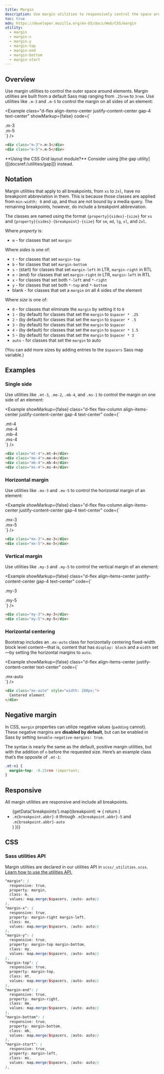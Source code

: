 ```yaml
---
title: Margin
description: Use margin utilities to responsively control the space around elements.
toc: true
mdn: https://developer.mozilla.org/en-US/docs/Web/CSS/margin
utility:
  - margin
  - margin-x
  - margin-y
  - margin-top
  - margin-end
  - margin-bottom
  - margin-start
---
```



## Overview

Use margin utilities to control the outer space around elements. Margin utilities are built from a default Sass map ranging from `.25rem` to `3rem`. Use utilities like `.m-3` and `.m-5` to control the margin on all sides of an element:

<Example class="d-flex align-items-center justify-content-center gap-4 text-center" showMarkup={false} code={`
  <div class="bd-pattern-diagonal rounded-3">
    <div class="w-12 p-3 m-3 bg-accent fg-contrast-accent rounded-3">
      .m-3
    </div>
  </div>
  <div class="bd-pattern-diagonal rounded-3">
    <div class="w-12 p-3 m-5 bg-accent fg-contrast-accent rounded-3">
      .m-5
    </div>
  </div>`} />

```html
<div class="m-3">.m-3</div>
<div class="m-5">.m-5</div>
```

<Callout>
**Using the CSS Grid layout module?** Consider using [the gap utility]([[docsref:/utilities/gap]]) instead.
</Callout>

## Notation

Margin utilities that apply to all breakpoints, from `xs` to `2xl`, have no breakpoint abbreviation in them. This is because those classes are applied from `min-width: 0` and up, and thus are not bound by a media query. The remaining breakpoints, however, do include a breakpoint abbreviation.

The classes are named using the format `{property}{sides}-{size}` for `xs` and `{property}{sides}-{breakpoint}-{size}` for `sm`, `md`, `lg`, `xl`, and `2xl`.

Where *property* is:

- `m` - for classes that set `margin`

Where *sides* is one of:

- `t` - for classes that set `margin-top`
- `b` - for classes that set `margin-bottom`
- `s` - (start) for classes that set `margin-left` in LTR, `margin-right` in RTL
- `e` - (end) for classes that set `margin-right` in LTR, `margin-left` in RTL
- `x` - for classes that set both `*-left` and `*-right`
- `y` - for classes that set both `*-top` and `*-bottom`
- blank - for classes that set a `margin` on all 4 sides of the element

Where *size* is one of:

- `0` - for classes that eliminate the `margin` by setting it to `0`
- `1` - (by default) for classes that set the `margin` to `$spacer * .25`
- `2` - (by default) for classes that set the `margin` to `$spacer * .5`
- `3` - (by default) for classes that set the `margin` to `$spacer`
- `4` - (by default) for classes that set the `margin` to `$spacer * 1.5`
- `5` - (by default) for classes that set the `margin` to `$spacer * 3`
- `auto` - for classes that set the `margin` to auto

(You can add more sizes by adding entries to the `$spacers` Sass map variable.)

## Examples

### Single side

Use utilities like `.mt-3`, `.me-2`, `.mb-4`, and `.ms-1` to control the margin on one side of an element:

<Example showMarkup={false} class="d-flex flex-column align-items-center justify-content-center gap-4 text-center" code={`
  <div class="bd-pattern-diagonal rounded-3 d-inline-block">
    <div class="w-12 p-3 mt-4 bg-accent fg-contrast-accent rounded-3">
      .mt-4
    </div>
  </div>
  <div class="bd-pattern-diagonal rounded-3 d-inline-block">
    <div class="w-12 p-3 me-4 bg-accent fg-contrast-accent rounded-3">
      .me-4
    </div>
  </div>
  <div class="bd-pattern-diagonal rounded-3 d-inline-block">
    <div class="w-12 p-3 mb-4 bg-accent fg-contrast-accent rounded-3">
      .mb-4
    </div>
  </div>
  <div class="bd-pattern-diagonal rounded-3 d-inline-block">
    <div class="w-12 p-3 ms-4 bg-accent fg-contrast-accent rounded-3">
      .ms-4
    </div>
  </div>`} />

```html
<div class="mt-4">.mt-4</div>
<div class="me-4">.me-4</div>
<div class="mb-4">.mb-4</div>
<div class="ms-4">.ms-4</div>
```

### Horizontal margin

Use utilities like `.mx-3` and `.mx-5` to control the horizontal margin of an element:

<Example showMarkup={false} class="d-flex flex-column align-items-center justify-content-center gap-4 text-center" code={`
  <div class="bd-pattern-diagonal rounded-3 d-inline-block">
    <div class="w-12 p-3 mx-3 bg-accent fg-contrast-accent rounded-3">
      .mx-3
    </div>
  </div>
  <div class="bd-pattern-diagonal rounded-3 d-inline-block">
    <div class="w-12 p-3 mx-5 bg-accent fg-contrast-accent rounded-3">
      .mx-5
    </div>
  </div>`} />

```html
<div class="mx-3">.mx-3</div>
<div class="mx-5">.mx-5</div>
```

### Vertical margin

Use utilities like `.my-3` and `.my-5` to control the vertical margin of an element:

<Example showMarkup={false} class="d-flex align-items-center justify-content-center gap-4 text-center" code={`
    <div class="bd-pattern-diagonal rounded-3 d-inline-block">
    <div class="w-12 p-3 my-3 bg-accent fg-contrast-accent rounded-3">
      .my-3
    </div>
  </div>
  <div class="bd-pattern-diagonal rounded-3 d-inline-block">
    <div class="w-12 p-3 my-5 bg-accent fg-contrast-accent rounded-3">
      .my-5
    </div>
  </div>`} />

```html
<div class="my-3">.my-3</div>
<div class="my-5">.my-5</div>
```

### Horizontal centering

Bootstrap includes an `.mx-auto` class for horizontally centering fixed-width block level content—that is, content that has `display: block` and a `width` set—by setting the horizontal margins to `auto`.

<Example showMarkup={false} class="d-flex align-items-center justify-content-center text-center" code={`
  <div class="bd-pattern-diagonal rounded-3 w-100">
    <div class="w-12 p-3 mx-auto bg-accent fg-contrast-accent rounded-3">
      .mx-auto
    </div>
  </div>`} />

```html
<div class="mx-auto" style="width: 200px;">
  Centered element
</div>
```

## Negative margin

In CSS, `margin` properties can utilize negative values (`padding` cannot). These negative margins are **disabled by default**, but can be enabled in Sass by setting `$enable-negative-margins: true`.

The syntax is nearly the same as the default, positive margin utilities, but with the addition of `n` before the requested size. Here’s an example class that’s the opposite of `.mt-1`:

```scss
.mt-n1 {
  margin-top: -0.25rem !important;
}
```

## Responsive

All margin utilities are responsive and include all breakpoints.

<ul>
{getData('breakpoints').map((breakpoint) => {
  return (
    <li><code>.m{breakpoint.abbr}-0</code> through <code>.m{breakpoint.abbr}-5</code> and <code>.m{breakpoint.abbr}-auto</code></li>
  )
})}
</ul>

## CSS

### Sass utilities API

Margin utilities are declared in our utilities API in `scss/_utilities.scss`. [Learn how to use the utilities API.]([[docsref:/utilities/api#using-the-api]])

```scss
"margin": (
  responsive: true,
  property: margin,
  class: m,
  values: map.merge($spacers, (auto: auto))
),
"margin-x": (
  responsive: true,
  property: margin-right margin-left,
  class: mx,
  values: map.merge($spacers, (auto: auto))
),
"margin-y": (
  responsive: true,
  property: margin-top margin-bottom,
  class: my,
  values: map.merge($spacers, (auto: auto))
),
"margin-top": (
  responsive: true,
  property: margin-top,
  class: mt,
  values: map.merge($spacers, (auto: auto))
),
"margin-end": (
  responsive: true,
  property: margin-right,
  class: me,
  values: map.merge($spacers, (auto: auto))
),
"margin-bottom": (
  responsive: true,
  property: margin-bottom,
  class: mb,
  values: map.merge($spacers, (auto: auto))
),
"margin-start": (
  responsive: true,
  property: margin-left,
  class: ms,
  values: map.merge($spacers, (auto: auto))
),
```
